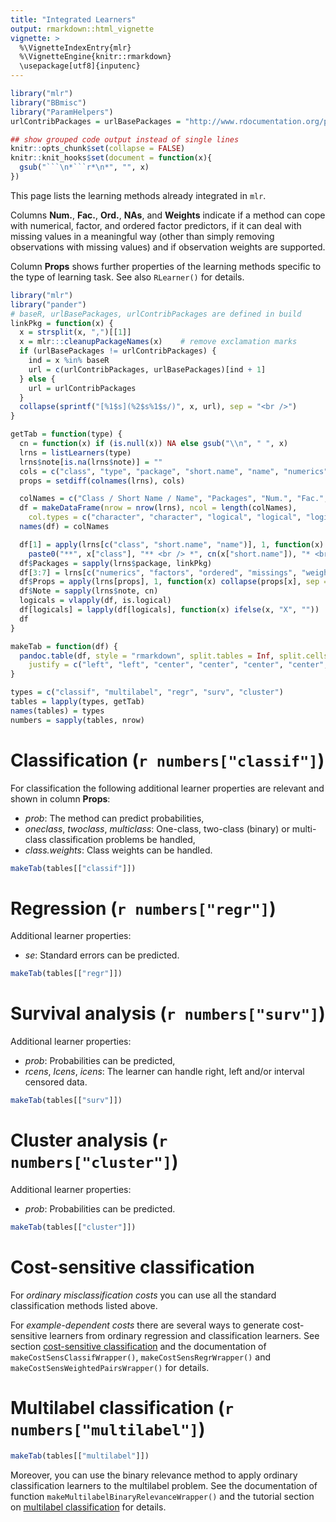 ```yaml
---
title: "Integrated Learners"
output: rmarkdown::html_vignette
vignette: >
  %\VignetteIndexEntry{mlr}
  %\VignetteEngine{knitr::rmarkdown}
  \usepackage[utf8]{inputenc}
---
```


```r
library("mlr")
library("BBmisc")
library("ParamHelpers")
urlContribPackages = urlBasePackages = "http://www.rdocumentation.org/packages/"

## show grouped code output instead of single lines
knitr::opts_chunk$set(collapse = FALSE)
knitr::knit_hooks$set(document = function(x){
  gsub("```\n*```r*\n*", "", x)
})
```

This page lists the learning methods already integrated in `mlr`.

Columns **Num.**, **Fac.**, **Ord.**, **NAs**, and **Weights** indicate if a method can cope with numerical, factor, and ordered factor predictors, if it can deal with missing values in a meaningful way (other than simply removing observations with missing values) and if observation weights are supported.

Column **Props** shows further properties of the learning methods specific to the type of learning task.
See also `RLearner()` for details.

```r
library("mlr")
library("pander")
# baseR, urlBasePackages, urlContribPackages are defined in build
linkPkg = function(x) {
  x = strsplit(x, ",")[[1]]
  x = mlr:::cleanupPackageNames(x)    # remove exclamation marks
  if (urlBasePackages != urlContribPackages) {
    ind = x %in% baseR
    url = c(urlContribPackages, urlBasePackages)[ind + 1]
  } else {
    url = urlContribPackages
  }
  collapse(sprintf("[%1$s](%2$s%1$s/)", x, url), sep = "<br />")
}

getTab = function(type) {
  cn = function(x) if (is.null(x)) NA else gsub("\\n", " ", x)
  lrns = listLearners(type)
  lrns$note[is.na(lrns$note)] = ""
  cols = c("class", "type", "package", "short.name", "name", "numerics", "factors", "ordered", "missings", "weights", "note", "installed")
  props = setdiff(colnames(lrns), cols)

  colNames = c("Class / Short Name / Name", "Packages", "Num.", "Fac.", "Ord.", "NAs", "Weights", "Props", "Note")
  df = makeDataFrame(nrow = nrow(lrns), ncol = length(colNames),
    col.types = c("character", "character", "logical", "logical", "logical", "logical", "logical", "character", "character"))
  names(df) = colNames

  df[1] = apply(lrns[c("class", "short.name", "name")], 1, function(x)
    paste0("**", x["class"], "** <br /> *", cn(x["short.name"]), "* <br /><br />", cn(x["name"])))
  df$Packages = sapply(lrns$package, linkPkg)
  df[3:7] = lrns[c("numerics", "factors", "ordered", "missings", "weights")]
  df$Props = apply(lrns[props], 1, function(x) collapse(props[x], sep = "<br />"))
  df$Note = sapply(lrns$note, cn)
  logicals = vlapply(df, is.logical)
  df[logicals] = lapply(df[logicals], function(x) ifelse(x, "X", ""))
  df
}

makeTab = function(df) {
  pandoc.table(df, style = "rmarkdown", split.tables = Inf, split.cells = Inf,
    justify = c("left", "left", "center", "center", "center", "center", "center", "left", "left"))
}

types = c("classif", "multilabel", "regr", "surv", "cluster")
tables = lapply(types, getTab)
names(tables) = types
numbers = sapply(tables, nrow)
```

# Classification (`r numbers["classif"]`)

For classification the following additional learner properties are relevant and shown in column **Props**:

* *prob*: The method can predict probabilities,
* *oneclass*, *twoclass*, *multiclass*: One-class, two-class (binary) or multi-class classification problems be handled,
* *class.weights*: Class weights can be handled.

```r
makeTab(tables[["classif"]])
```

# Regression (`r numbers["regr"]`)

Additional learner properties:

* *se*: Standard errors can be predicted.

```r
makeTab(tables[["regr"]])
```

# Survival analysis (`r numbers["surv"]`)

Additional learner properties:

* *prob*: Probabilities can be predicted,
* *rcens*, *lcens*, *icens*: The learner can handle right, left and/or interval censored data.

```r
makeTab(tables[["surv"]])
```

# Cluster analysis (`r numbers["cluster"]`)

Additional learner properties:

* *prob*: Probabilities can be predicted.

```r
makeTab(tables[["cluster"]])
```

# Cost-sensitive classification

For *ordinary misclassification costs* you can use all the standard classification methods listed above.

For *example-dependent costs* there are several ways to generate cost-sensitive learners from ordinary regression and classification learners.
See section [cost-sensitive classification](cost_sensitive_classif.html){target="_blank"} and the documentation of `makeCostSensClassifWrapper()`, `makeCostSensRegrWrapper()` and `makeCostSensWeightedPairsWrapper()` for details.

# Multilabel classification (`r numbers["multilabel"]`)

```r
makeTab(tables[["multilabel"]])
```

Moreover, you can use the binary relevance method to apply ordinary classification learners to the multilabel problem. 
See the documentation of function `makeMultilabelBinaryRelevanceWrapper()` and the tutorial section on [multilabel classification](multilabel.html){target="_blank"} for details.
